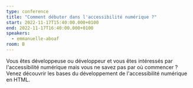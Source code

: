 ```yaml
---
type: conference
title: "Comment débuter dans l'accessibilité numérique ?"
start: 2022-11-17T15:40:00.000+0100
end: 2022-11-17T16:40:00.000+0100
speakers:
  - emmanuelle-aboaf
room: B
---
```


Vous êtes développeuse ou développeur et vous êtes intéressés par
l'accessibilité numérique mais vous ne savez pas par où commencer ? Venez
découvrir les bases du développement de l'accessibilité numérique en HTML.
